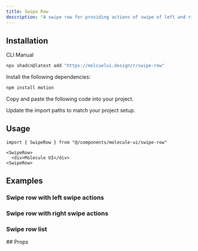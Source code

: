 ```yaml
---
title: Swipe Row
description: "A swipe row for providing actions of swipe of left and right"
---
```


<ComponentPreview name="swipe-row-demo" />

## Installation

<Tabs defaultValue="cli">

<TabsList>
  <TabsTrigger value="cli">CLI</TabsTrigger>
  <TabsTrigger value="manual">Manual</TabsTrigger>
</TabsList>
<TabsContent value="cli">

```bash
npx shadcn@latest add "https://molcuelui.design/r/swipe-row"
```

</TabsContent>

<TabsContent value='manual'>

<Steps>

<Step>Install the following dependencies:</Step>

```bash
npm install motion
```

<Step>Copy and paste the following code into your project.</Step>

<ComponentSource
  title="components/molecule-ui/swipe-row.tsx"
  name="swipe-row"
/>

<Step>Update the import paths to match your project setup.</Step>

</Steps>

</TabsContent>

</Tabs>

<div className='mb-6'>

## Usage

```tsx
import { SwipeRow } from "@/components/molecule-ui/swipe-row"
```

```tsx
<SwipeRow>
  <div>Molecule UI</div>
<SwipeRow>
```

</div>

## Examples

<div>

### Swipe row with left swipe actions

<ComponentPreview name="swipe-row-left-demo" />

### Swipe row with right swipe actions

<ComponentPreview name="swipe-row-right-demo" />

### Swipe row list

<ComponentPreview name="swipe-row-list-demo" />

</div>

<div>
## Props

<AutoTypeTable path="registry/molecule-ui/swipe-row.tsx" name="SwipeRowProps" />

</div>
